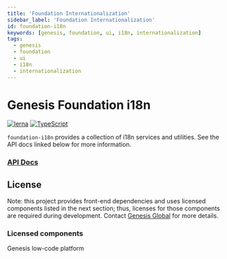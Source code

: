 ```yaml
---
title: 'Foundation Internationalization'
sidebar_label: 'Foundation Internationalization'
id: foundation-i18n
keywords: [genesis, foundation, ui, i18n, internationalization]
tags:
  - genesis
  - foundation
  - ui
  - i18n
  - internationalization
---
```


# Genesis Foundation i18n

[![lerna](https://img.shields.io/badge/maintained%20with-lerna-cc00ff.svg)](https://lerna.js.org/)
[![TypeScript](https://img.shields.io/badge/%3C%2F%3E-TypeScript-%230074c1.svg)](https://www.typescriptlang.org/)

`foundation-i18n` provides a collection of i18n services and utilities. See the API docs linked below for more information.

### [API Docs](./docs/api/index.md)

## License

Note: this project provides front-end dependencies and uses licensed components listed in the next section; thus, licenses for those components are required during development. Contact [Genesis Global](https://genesis.global/contact-us/) for more details.

### Licensed components
Genesis low-code platform

